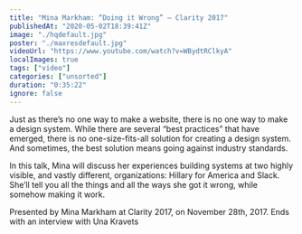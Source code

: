 ```yaml
---
title: "Mina Markham: “Doing it Wrong” — Clarity 2017"
publishedAt: "2020-05-02T18:39:41Z"
image: "./hqdefault.jpg"
poster: "./maxresdefault.jpg"
videoUrl: "https://www.youtube.com/watch?v=WBydtRClkyA"
localImages: true
tags: ["video"]
categories: ["unsorted"]
duration: "0:35:22"
ignore: false
---
```

Just as there’s no one way to make a website, there is no one way to make a design system. While there are several “best practices” that have emerged, there is no one-size-fits-all solution for creating a design system. And sometimes, the best solution means going against industry standards.

In this talk, Mina will discuss her experiences building systems at two highly visible, and vastly different, organizations: Hillary for America and Slack. She’ll tell you all the things and all the ways she got it wrong, while somehow making it work.

Presented by Mina Markham at Clarity 2017, on November 28th, 2017. Ends with an interview with Una Kravets
